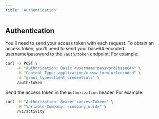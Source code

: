 ```yaml
---
title: 'Authentication'
---
```


## Authentication

You'll need to send your access token with each request. To obtain an access token, you'll need to send your base64 encoded username/password to the `/auth/token` endpoint. For example:

```bash
curl -x POST \
     -H "Authorization: Basic <username:password|base64>" \
     -H "Content-Type: application/x-www-form-urlencoded" \
     -d "grant_type=client_credentials" \
     /auth/token
```

Send the access token in the `Authorization` header. For example:

```bash
curl -H "Authorization: Bearer <accessToken>" \
     -H "Variable-Company: <company_uuid>" \
     /v1/activity
```
